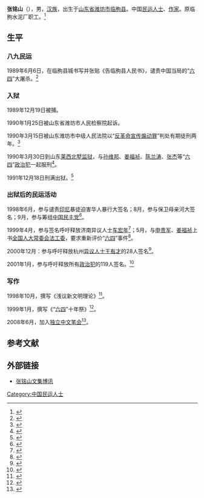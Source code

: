 '''张铭山'''（{{bd|1963年|10月29日|}}），男，[[汉族|汉族]]，出生于[[山东省|山东省]][[潍坊市|潍坊市]][[临朐县|临朐县]]。中国[[民运人士|民运人士]]、[[作家|作家]]。原临朐水泥厂职工。<ref>{{cite news|title=张铭山小档案 |url=http://blog.boxun.com/hero/zhangmingshanwenji/1_1.shtml |publisher=[[张铭山文集|张铭山文集]] }}</ref>

==生平==
===八九民运===

1989年6月6日，在临朐县城书写并张贴《告临朐县人民书》，谴责中国当局的“[[六四|六四]]”大屠杀。<ref>{{cite news|title=六四抗暴者档案——张铭山一张传单获刑2年 |url=https://www.youtube.com/watch?v=IMFjDMnrU5o |publisher=[[自由亚洲电台|自由亚洲电台]] }}</ref>

===入狱===

1989年12月19日被捕。

1990年1月25日被山东省潍坊市人民检察院起诉。

1990年3月15日被山东潍坊市中级人民法院以“[[反革命宣传煽动罪|反革命宣传煽动罪]]”判处有期徒刑两年。<ref>{{cite news|title=六四流失记忆——张铭山一张传单获刑2年 |url=http://www.rfa.org/cantonese/june4_2005/64-zhang-mingshan-01222015082713.html |publisher=[[自由亚洲电台|自由亚洲电台]] }}</ref>

1990年3月30日到山东[[莱西|莱西]][[北墅监狱|北墅监狱]]，与[[孙维邦|孙维邦]]、[[姜福祯|姜福祯]]、[[陈兰涛|陈兰涛]]、[[张杰|张杰]]等“[[六四|六四]]”[[政治犯|政治犯]]一起服刑<ref>{{cite news|title=姜福祯：行者无疆：我的联号张铭山 |url=http://www.64memo.com/b5/1739.htm |publisher=[[六四档案|六四档案]] |date=2004年12月23日}}</ref>。

1991年12月18日刑满出狱。<ref>{{cite news|title=张铭山：北墅岁月 |url=http://blog.boxun.com/hero/2006/zhangmingshanwenji/20_1.shtml |publisher=[[张铭山文集|张铭山文集]] |date=2004年12月23日}}</ref>

===出狱后的民运活动===

1998年6月，参与谴责[[印尼|印尼]]暴徒迫害华人暴行大签名；8月，参与保卫母亲河大签名；9月，参与筹组[[中国民主党|中国民主党]]<ref>{{cite news |title=中国民主党协调服务平台通知（8） |url=http://cdpcsp.blogspot.tw/2007/02/8.html |publisher=[[中国民主党协调服务平台|中国民主党协调服务平台]] |date=2007年2月8日 |accessdate=2016年9月23日 |archive-date=2016年9月24日 |archive-url=https://web.archive.org/web/20160924022514/http://cdpcsp.blogspot.tw/2007/02/8.html |dead-url=no }}</ref>。

1999年4月，参与签名呼吁释放济南异议人士[[车宏年|车宏年]]<ref>{{cite news |title=车宏年先生遭拘禁 山东省民运人士集体抗议 |url=http://www.bignews.org/990406.txt |publisher=[[大参考|大参考]] |date=1999年4月6日 |access-date=2016年9月23日 |archive-url=https://web.archive.org/web/20050209085715/http://bignews.org/990406.txt |archive-date=2005年2月9日 |dead-url=yes }}</ref>；5月，与[[申贵军|申贵军]]、[[姜福祯|姜福祯]]上书[[全国人大常委会|全国人大常委会]][[法工委|法工委]]，要求重新评价“[[六四|六四]]”事件<ref>{{cite news|title=1989年六四镇压受害者状况民间报告 |url=http://www.weiquanwang.org/?p=15481 |publisher=[[维权网|维权网]] |date=2009年10月7日}}</ref>。

2000年12月：参与呼吁释放杭州[[异议人士|异议人士]][[王有才|王有才]]的28人签名<ref>{{cite news |title=关于释放王有才的呼吁 |url=http://www.bignews.org/20001229.txt |publisher=[[大参考|大参考]] |date=2000年12月29日 |access-date=2016年9月23日 |archive-url=https://web.archive.org/web/20050427195434/http://www.bignews.org/20001229.txt |archive-date=2005年4月27日 |dead-url=yes }}</ref>。

2001年1月，参与呼吁释放所有[[政治犯|政治犯]]的119人签名。<ref>{{cite news |title=新世纪第一个春节就释放所有政治犯──119名中国公民致全体中国公民暨政府的公开信 |url=http://www.hrichina.org/chs/content/2720 |publisher=[[中国人权_(组织)|中國人權]] |date=2001年1月15日 |accessdate=2016年9月23日 |archive-date=2016年9月23日 |archive-url=https://web.archive.org/web/20160923040428/http://www.hrichina.org/chs/content/2720 |dead-url=no }}</ref>

===写作===

1998年10月，撰写《浅议新文明理论》<ref>{{cite news|title=张铭山：浅议新文明理论 |url=http://www.chinesepen.org/blog/archives/32874 |publisher=[[独立中文笔会|独立中文笔会]] }}</ref>。

1999年1月，撰写《“[[六四|六四]]”十年祭》<ref>{{cite news|title=张铭山：“六四”十年祭 |url=http://www.chinesepen.org/blog/archives/32876 |publisher=[[独立中文笔会|独立中文笔会]] }}</ref>。

2008年6月，加入[[独立中文笔会|独立中文笔会]]<ref>{{cite news|title=张铭山：英魂廿载何处觅 故友亲朋日夜心 |url=http://www.canyu.org/n6743c6.aspx |publisher=[[参与|参与]] |date=2009年5月8日}}</ref>。

== 参考文献 ==
{{reflist|2}}

==外部链接==
* [http://blog.boxun.com/hero/zhangmingshanwenji/ 张铭山文集[[博讯|博讯]]]

[[Category:中国民运人士|Category:中国民运人士]]